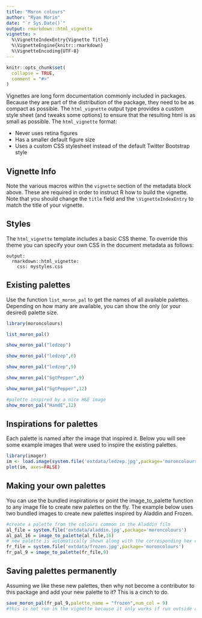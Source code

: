 ```yaml
---
title: "Moron colours"
author: "Ryan Morin"
date: "`r Sys.Date()`"
output: rmarkdown::html_vignette
vignette: >
  %\VignetteIndexEntry{Vignette Title}
  %\VignetteEngine{knitr::rmarkdown}
  %\VignetteEncoding{UTF-8}
---
```


```r
knitr::opts_chunk$set(
  collapse = TRUE,
  comment = "#>"
)
```

Vignettes are long form documentation commonly included in packages. Because they are part of the distribution of the package, they need to be as compact as possible. The `html_vignette` output type provides a custom style sheet (and tweaks some options) to ensure that the resulting html is as small as possible. The `html_vignette` format:

- Never uses retina figures
- Has a smaller default figure size
- Uses a custom CSS stylesheet instead of the default Twitter Bootstrap style

## Vignette Info

Note the various macros within the `vignette` section of the metadata block above. These are required in order to instruct R how to build the vignette. Note that you should change the `title` field and the `\VignetteIndexEntry` to match the title of your vignette.

## Styles

The `html_vignette` template includes a basic CSS theme. To override this theme you can specify your own CSS in the document metadata as follows:

    output: 
      rmarkdown::html_vignette:
        css: mystyles.css

## Existing palettes

Use the function `list_moron_pal` to get the names of all available palettes. Depending on how many are available, you can show the only (or your desired) palette size.

```r
library(moroncolours)

list_moron_pal()

show_moron_pal("ledzep")

show_moron_pal("ledzep",6)

show_moron_pal("ledzep",9)

show_moron_pal("SgtPepper",9)

show_moron_pal("SgtPepper",12)

#palette inspired by a nice H&E image
show_moron_pal("HandE",12)

```


## Inspirations for palettes

Each palette is named after the image that inspired it. Below you will see some example images that were used to inspire the existing palettes.  

```r
library(imager)
im <- load.image(system.file('extdata/ledzep.jpg',package='moroncolours'))
plot(im, axes=FALSE)
```

## Making your own palettes

You can use the bundled inspirations or point the image_to_palette function to any image file to create new palettes on the fly. The example below uses two bundled images to create new palettes inspired by Aladdin and Frozen.

```r
#create a palette from the colours common in the Aladdin film
al_file = system.file('extdata/aladdin.jpg',package='moroncolours')
al_pal_16 = image_to_palette(al_file,16)
# new palette is automatically shown along with the corresponding hex codes
fr_file = system.file('extdata/frozen.jpg',package='moroncolours')
fr_pal_9 = image_to_palette(fr_file,9)

```

## Saving palettes permanently

Assuming we like these new palettes, then why not become a contributor to this package and add your new palette to it? This is a cinch to do. 

```r
save_moron_pal(fr_pal_9,palette_name = "frozen",num_col = 9)
#this is not run in the vignette because it only works if run outside a markdown environment

```
